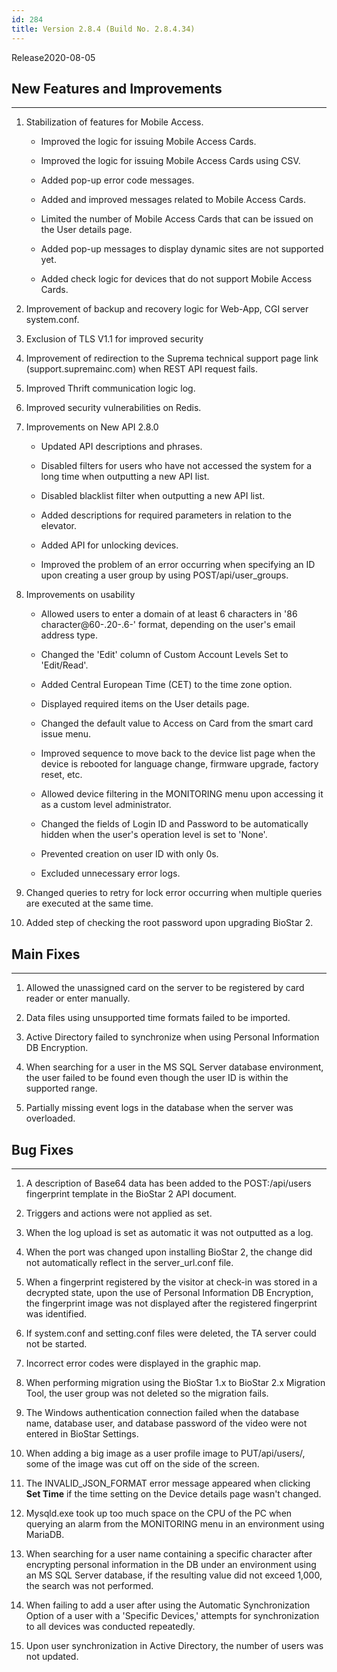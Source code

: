 ```yaml
---
id: 284
title: Version 2.8.4 (Build No. 2.8.4.34)
---
```


Release<Separator/>2020-08-05

## New Features and Improvements

---

1. Stabilization of features for Mobile Access.

    * Improved the logic for issuing Mobile Access Cards.

    * Improved the logic for issuing Mobile Access Cards using CSV.

    * Added pop-up error code messages.

    * Added and improved messages related to Mobile Access Cards.

    * Limited the number of Mobile Access Cards that can be issued on the User details page.

    * Added pop-up messages to display dynamic sites are not supported yet.

    * Added check logic for devices that do not support Mobile Access Cards.

1. Improvement of backup and recovery logic for Web-App, CGI server system.conf.

1. Exclusion of TLS V1.1 for improved security

1. Improvement of redirection to the Suprema technical support page link (support.supremainc.com) when REST API request fails.

1. Improved Thrift communication logic log.

1. Improved security vulnerabilities on Redis.

1. Improvements on New API 2.8.0

    * Updated API descriptions and phrases.

    * Disabled filters for users who have not accessed the system for a long time when outputting a new API list.

    * Disabled blacklist filter when outputting a new API list.

    * Added descriptions for required parameters in relation to the elevator.

    * Added API for unlocking devices.

    * Improved the problem of an error occurring when specifying an ID upon creating a user group by using POST/api/user_groups.

1. Improvements on usability

    * Allowed users to enter a domain of at least 6 characters in '86 character@60-.20-.6-' format, depending on the user's email address type.

    * Changed the 'Edit' column of Custom Account Levels Set to 'Edit/Read'.

    * Added Central European Time (CET) to the time zone option.

    * Displayed required items on the User details page.

    * Changed the default value to Access on Card from the smart card issue menu.

    * Improved sequence to move back to the device list page when the device is rebooted for language change, firmware upgrade, factory reset, etc.

    * Allowed device filtering in the MONITORING menu upon accessing it as a custom level administrator.

    * Changed the fields of Login ID and Password to be automatically hidden when the user's operation level is set to 'None'.

    * Prevented creation on user ID with only 0s.

    * Excluded unnecessary error logs.

1. Changed queries to retry for lock error occurring when multiple queries are executed at the same time.

1. Added step of checking the root password upon upgrading BioStar 2.

## Main Fixes

---

1. Allowed the unassigned card on the server to be registered by card reader or enter manually.

1. Data files using unsupported time formats failed to be imported.

1. Active Directory failed to synchronize when using Personal Information DB Encryption.

1. When searching for a user in the MS SQL Server database environment, the user failed to be found even though the user ID is within the supported range.

1. Partially missing event logs in the database when the server was overloaded.

## Bug Fixes

---

1. A description of Base64 data has been added to the POST:/api/users fingerprint template in the BioStar 2 API document.

1. Triggers and actions were not applied as set.

1. When the log upload is set as automatic it was not outputted as a log.

1. When the port was changed upon installing BioStar 2, the change did not automatically reflect in the server_url.conf file.

1. When a fingerprint registered by the visitor at check-in was stored in a decrypted state, upon the use of Personal Information DB Encryption, the fingerprint image was not displayed after the registered fingerprint was identified.

1. If system.conf and setting.conf files were deleted, the TA server could not be started.

1. Incorrect error codes were displayed in the graphic map.

1. When performing migration using the BioStar 1.x to BioStar 2.x Migration Tool, the user group was not deleted so the migration fails.

1. The Windows authentication connection failed when the database name, database user, and database password of the video were not entered in BioStar Settings.

1. When adding a big image as a user profile image to PUT/api/users/, some of the image was cut off on the side of the screen. 

1. The INVALID_JSON_FORMAT error message appeared when clicking **Set Time** if the time setting on the Device details page wasn't changed.

1. Mysqld.exe took up too much space on the CPU of the PC when querying an alarm from the MONITORING menu in an environment using MariaDB.

1. When searching for a user name containing a specific character after encrypting personal information in the DB under an environment using an MS SQL Server database, if the resulting value did not exceed 1,000, the search was not performed.

1. When failing to add a user after using the Automatic Synchronization Option of a user with a 'Specific Devices,' attempts for synchronization to all devices was conducted repeatedly.

1. Upon user synchronization in Active Directory, the number of users was not updated.